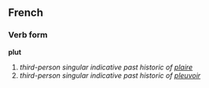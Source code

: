 ==French==
===Verb form===
'''plut'''

# ''third-person singular indicative past historic of [[plaire]]''
# ''third-person singular indicative past historic of [[pleuvoir]]''